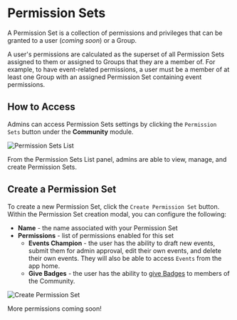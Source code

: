 
# Permission Sets

A Permission Set is a collection of permissions and privileges that can be granted to a user (_coming soon_) or a Group.

A user's permissions are calculated as the superset of all Permission Sets assigned to them or assigned to Groups that they are a member of. For example, to have event-related permissions, a user must be a member of at least one Group with an assigned Permission Set containing event permissions.

## How to Access

Admins can access Permission Sets settings by clicking the `Permission Sets` button under the **Community** module.

![Permission Sets List](/community/permission-sets/permission-sets-list.png)

From the Permission Sets List panel, admins are able to view, manage, and create Permission Sets.

## Create a Permission Set

To create a new Permission Set, click the `Create Permission Set` button. Within the Permission Set creation modal, you can configure the following:

- **Name** - the name associated with your Permission Set
- **Permissions** - list of permissions enabled for this set
  - **Events Champion** - the user has the ability to draft new events, submit them for admin approval, edit their own events, and delete their own events. They will also be able to access `Events` from the app home.
  - **Give Badges** - the user has the ability to [give Badges](/gamification/badges#send-a-badge) to members of the Community.

![Create Permission Set](/community/permission-sets/create-permission-set-modal.png)

<Callout type="info">More permissions coming soon!</Callout>
